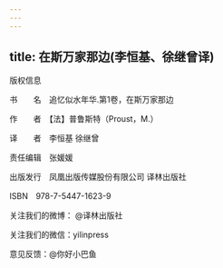 ```yaml
---
---
---
```

title: 在斯万家那边(李恒基、徐继曾译)
---




版权信息


书  名　追忆似水年华.第1卷，在斯万家那边

作  者　【法】普鲁斯特（Proust，M.）

译　　者　李恒基 徐继曾

责任编辑　张媛媛

出版发行　凤凰出版传媒股份有限公司 译林出版社

ISBN　978-7-5447-1623-9

关注我们的微博： @译林出版社

关注我们的微信：yilinpress

意见反馈：@你好小巴鱼